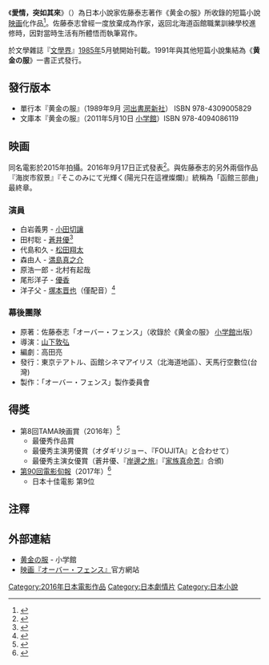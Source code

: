 《'''愛情，突如其來'''》（{{lang-ja|オーバー・フェンス}}）為日本小說家佐藤泰志著作《黄金の服》所收錄的短篇小說[[电影|映画]]化作品<ref name="eiga2015516">{{Cite web|url=http://eiga.com/news/20150516/1/|title=山下敦弘監督で佐藤泰志「オーバー・フェンス」映画化！「海炭市叙景」「そこのみにて光輝く」に続く函館3部作最終章|accessdate=2016-09-17|date=2015-05-16|publisher=映画.com|archive-date=2016-07-01|archive-url=https://web.archive.org/web/20160701133504/http://eiga.com/news/20150516/1/|dead-url=no}}</ref>。佐藤泰志曾經一度放棄成為作家，返回北海道函館職業訓練學校進修時，因對當時生活有所體悟而執筆寫作。

於文學雜誌『[[文学界|文學界]]』[[1985年|1985年]]5月號開始刊載。1991年與其他短篇小說集結為《'''黄金の服'''》一書正式發行。

== 發行版本 ==
* 單行本『黄金の服』（1989年9月 [[河出书房新社|河出書房新社]]） ISBN 978-4309005829
* 文庫本『黄金の服』（2011年5月10日 [[小學館|小学館]]）ISBN 978-4094086119

== 映画 ==
同名電影於2015年拍攝。2016年9月17日正式發表<ref name="natary160325">{{Cite news|url=http://natalie.mu/eiga/news/180972|title=山下敦弘「オーバー・フェンス」追加キャストに満島真之介、北村有起哉、優香|date=2016-03-25|newspaper=映画ナタリー|accessdate=2016-03-25|archive-date=2016-03-27|archive-url=https://web.archive.org/web/20160327002227/http://natalie.mu/eiga/news/180972|dead-url=no}}</ref>。與佐藤泰志的另外兩個作品『海炭市叙景』『そこのみにて光輝く(陽光只在這裡燦爛)』統稱為「函館三部曲」最終章。

=== 演員 ===
* 白岩義男 - [[小田切讓|小田切讓]]
* 田村聡 - [[蒼井優|蒼井優]]<ref name="natary150910">{{Cite news|url=http://natalie.mu/eiga/news/159584|title=オダギリジョー、蒼井優、松田翔太が山下敦弘最新作の主要キャストに|date=2015-09-10|newspaper=映画ナタリー|accessdate=2016-03-25|archive-date=2016-04-13|archive-url=https://web.archive.org/web/20160413173625/http://natalie.mu/eiga/news/159584|dead-url=no}}</ref>
* 代島和久 - [[松田翔太|松田翔太]]
* 森由人 - [[滿島真之介|満島真之介]]
* 原浩一郎 - 北村有起哉
* 尾形洋子 - [[优香|優香]]
* 洋子父 - [[冢本晋也|塚本晋也]]（僅配音）<ref>{{Cite news|url=http://natalie.mu/eiga/news/199872|title=塚本晋也がオダギリジョーの義父役で声の出演、「オーバー・フェンス」特別映像|date=2016-08-29|newspaper=映画ナタリー|accessdate=2016-08-30|archive-date=2016-08-30|archive-url=https://web.archive.org/web/20160830172246/http://natalie.mu/eiga/news/199872|dead-url=no}}</ref>

=== 幕後團隊 ===
* 原著：佐藤泰志「オーバー・フェンス」（收錄於《黄金の服》 [[小學館|小学館]]出版）
* 導演：[[山下敦弘|山下敦弘]]
* 編劇：高田亮
* 發行：東京テアトル、函館シネマアイリス（北海道地區）、天馬行空數位(台灣)
* 製作：「オーバー・フェンス」製作委員會

== 得獎 ==
* 第8回TAMA映画賞（2016年）<ref>{{Cite news|url=http://natalie.mu/eiga/news/204340|title=「オーバー・フェンス」「団地」が最優秀作品に、第8回TAMA映画賞結果発表|date=2016-10-06|newspaper=映画ナタリー|accessdate=2016-10-07|archive-date=2016-10-06|archive-url=https://web.archive.org/web/20161006151049/http://natalie.mu/eiga/news/204340|dead-url=no}}</ref>
** 最優秀作品賞
** 最優秀主演男優賞（オダギリジョー、『FOUJITA』と合わせて）
** 最優秀主演女優賞（蒼井優、『[[岸邊之旅|岸邊之旅]]』『[[家族之苦|家族真命苦]]』合頒)
* [[電影旬報|第90回電影旬報]]（2017年）<ref>{{Cite news|url=http://natalie.mu/eiga/news/216247|title=キネマ旬報ベスト・テン決定、「この世界の片隅に」「ハドソン川の奇跡」が1位に|date=2017-01-10|newspaper=映画ナタリー|accessdate=2017-01-10|archive-date=2017-01-10|archive-url=https://web.archive.org/web/20170110115752/http://natalie.mu/eiga/news/216247|dead-url=no}}</ref>
** 日本十佳電影 第9位

== 注釋 ==
{{Reflist}}

== 外部連結 ==
* [http://www.shogakukan.co.jp/books/09408611 黄金の服] {{Wayback|url=http://www.shogakukan.co.jp/books/09408611 |date=20200719184540 }} - 小学館
* [https://web.archive.org/web/20170523203436/http://overfence-movie.jp/ 映画『オーバー・フェンス』]官方網站
[[Category:2016年日本電影作品|Category:2016年日本電影作品]]
[[Category:日本劇情片|Category:日本劇情片]]
[[Category:日本小說|Category:日本小說]]